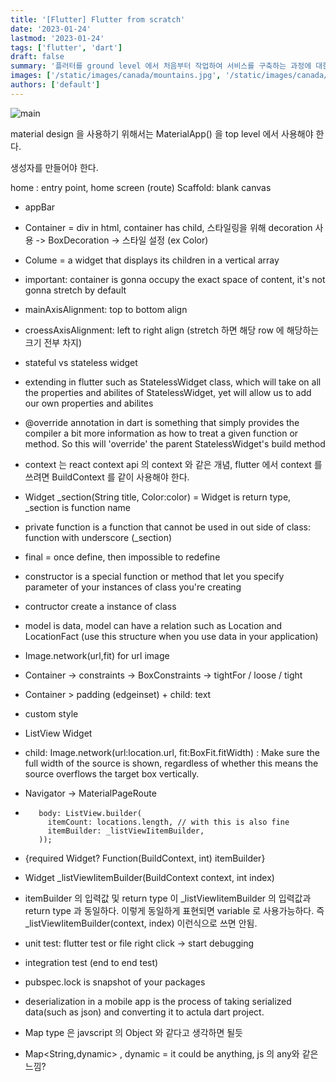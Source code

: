 ```yaml
---
title: '[Flutter] Flutter from scratch'
date: '2023-01-24'
lastmod: '2023-01-24'
tags: ['flutter', 'dart']
draft: false
summary: '플러터를 ground level 에서 처음부터 작업하여 서비스를 구축하는 과정에 대한 포스팅입니다.'
images: ['/static/images/canada/mountains.jpg', '/static/images/canada/toronto.jpg']
authors: ['default']
---
```


![main](/static/flutter/cover.jpg)

material design 을 사용하기 위해서는 MaterialApp() 을 top level 에서 사용해야 한다.

생성자를 만들어야 한다.

home : entry point, home screen (route)
Scaffold: blank canvas

- appBar
- Container = div in html, container has child, 스타일링을 위해 decoration 사용 -> BoxDecoration -> 스타일 설정 (ex Color)
- Colume = a widget that displays its children in a vertical array

- important: container is gonna occupy the exact space of content, it's not gonna stretch by default

- mainAxisAlignment: top to bottom align
- croessAxisAlignment: left to right align (stretch 하면 해당 row 에 해당하는 크기 전부 차지)

- stateful vs stateless widget

- extending in flutter such as StatelessWidget class, which will take on all the properties and abilites
  of StatelessWidget, yet will allow us to add our own properties and abilites

- @override annotation in dart is something that simply provides the compiler a bit more information as how
  to treat a given function or method. So this will 'override' the parent StatelessWidget's build method

- context 는 react context api 의 context 와 같은 개념, flutter 에서 context 를 쓰려면 BuildContext 를 같이 사용해야 한다.

- Widget \_section(String title, Color:color) = Widget is return type, \_section is function name

- private function is a function that cannot be used in out side of class: function with underscore (\_section)

- final = once define, then impossible to redefine

- constructor is a special function or method that let you specify parameter of your instances of class you're creating
- contructor create a instance of class

- model is data, model can have a relation such as Location and LocationFact (use this structure when you use data in your application)

- Image.network(url,fit) for url image

- Container -> constraints -> BoxConstraints -> tightFor / loose / tight

- Container > padding (edgeinset) + child: text

- custom style

- ListView Widget

- child: Image.network(url:location.url, fit:BoxFit.fitWidth) : Make sure the full width of the source is shown, regardless of whether this means the source overflows the target box vertically.

- Navigator -> MaterialPageRoute

-        body: ListView.builder(
           itemCount: locations.length, // with this is also fine
           itemBuilder: _listViewIitemBuilder,
         ));

- {required Widget? Function(BuildContext, int) itemBuilder}
- Widget \_listViewIitemBuilder(BuildContext context, int index)

- itemBuilder 의 입력값 및 return type 이 \_listViewIitemBuilder 의 입력값과 return type 과 동일하다. 이렇게 동일하게 표현되면 variable 로 사용가능하다. 즉 \_listViewIitemBuilder(context, index)
  이런식으로 쓰면 안됨.

- unit test: flutter test or file right click -> start debugging

- integration test (end to end test)
- pubspec.lock is snapshot of your packages

- deserialization in a mobile app is the process of taking serialized data(such as json) and converting it to actula dart project.

- Map type 은 javscript 의 Object 와 같다고 생각하면 될듯
- Map<String,dynamic> , dynamic = it could be anything, js 의 any와 같은 느낌?
